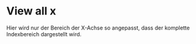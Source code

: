 # View all x

Hier wird nur der Bereich der X-Achse so angepasst, dass der komplette Indexbereich dargestellt wird.

